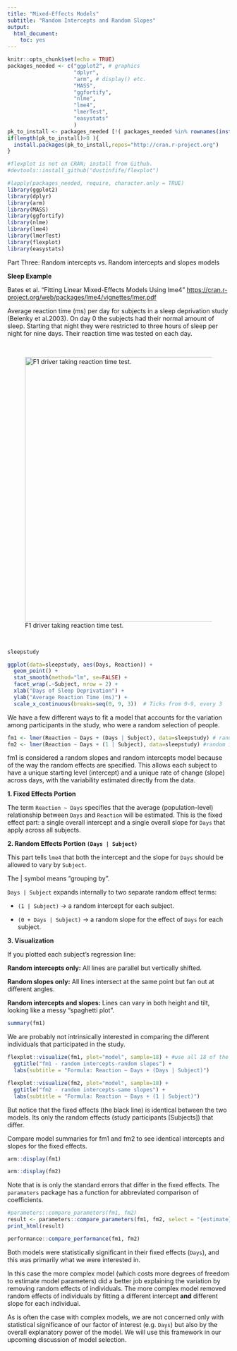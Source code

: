 ```yaml
---
title: "Mixed-Effects Models"
subtitle: "Random Intercepts and Random Slopes" 
output:
  html_document:
    toc: yes
---
```


```r
knitr::opts_chunk$set(echo = TRUE)
packages_needed <- c("ggplot2", # graphics
                     "dplyr",
                     "arm", # display() etc.
                     "MASS",
                     "ggfortify",
                     "nlme",
                     "lme4",
                     "lmerTest",
                     "easystats"
                     )
pk_to_install <- packages_needed [!( packages_needed %in% rownames(installed.packages())  )]
if(length(pk_to_install)>0 ){
  install.packages(pk_to_install,repos="http://cran.r-project.org")
}

#flexplot is not on CRAN; install from Github.
#devtools::install_github("dustinfife/flexplot")

#lapply(packages_needed, require, character.only = TRUE)
library(ggplot2)
library(dplyr)
library(arm)
library(MASS)
library(ggfortify)
library(nlme)
library(lme4)
library(lmerTest)
library(flexplot)
library(easystats)
```

Part Three: Random intercepts vs. Random intercepts and slopes models

**Sleep Example**

Bates et al. "Fitting Linear Mixed-Effects Models Using lme4" <https://cran.r-project.org/web/packages/lme4/vignettes/lmer.pdf>

Average reaction time (ms) per day for subjects in a sleep deprivation study (Belenky et al.2003). On day 0 the subjects had their normal amount of sleep. Starting that night they were restricted to three hours of sleep per night for nine days. Their reaction time was tested on each day.

\

![F1 driver taking reaction time test.](../images/blazepod.jpg){width="600"}

\

```r
sleepstudy
```

```r
ggplot(data=sleepstudy, aes(Days, Reaction)) + 
  geom_point() +
  stat_smooth(method="lm", se=FALSE) + 
  facet_wrap(.~Subject, nrow = 2) +
  xlab("Days of Sleep Deprivation") +
  ylab("Average Reaction Time (ms)") +
  scale_x_continuous(breaks=seq(0, 9, 3))  # Ticks from 0-9, every 3
```

We have a few different ways to fit a model that accounts for the variation among participants in the study, who were a random selection of people.

```r
fm1 <- lmer(Reaction ~ Days + (Days | Subject), data=sleepstudy) # random intercepts and random slopes model
fm2 <- lmer(Reaction ~ Days + (1 | Subject), data=sleepstudy) #random intercepts, same slopes
```

fm1 is considered a random slopes and random intercepts model because of the way the random effects are specified. This allows each subject to have a unique starting level (intercept) and a unique rate of change (slope) across days, with the variability estimated directly from the data.

**1. Fixed Effects Portion**

The term `Reaction ~ Days` specifies that the average (population-level) relationship between `Days` and `Reaction` will be estimated. This is the fixed effect part: a single overall intercept and a single overall slope for `Days` that apply across all subjects.

**2. Random Effects Portion `(Days | Subject)`**

This part tells `lme4` that both the intercept and the slope for `Days` should be allowed to vary by `Subject`.

The \| symbol means "grouping by".

`Days | Subject` expands internally to two separate random effect terms:

-  `(1 | Subject)` → a random intercept for each subject.

-  `(0 + Days | Subject)` → a random slope for the effect of `Days` for each subject.

**3. Visualization**

If you plotted each subject’s regression line:

**Random intercepts only:** All lines are parallel but vertically shifted.

**Random slopes only:** All lines intersect at the same point but fan out at different angles.

**Random intercepts and slopes:** Lines can vary in both height and tilt, looking like a messy "spaghetti plot".

```r
summary(fm1)
```

We are probably not intrinsically interested in comparing the different individuals that participated in the study.

```r
flexplot::visualize(fm1, plot="model", sample=18) + #use all 18 of the measured individuals
  ggtitle("fm1 - random intercepts-random slopes") +
  labs(subtitle = "Formula: Reaction ~ Days + (Days | Subject)")
```

```r
flexplot::visualize(fm2, plot="model", sample=18) +
  ggtitle("fm2 - random intercepts-same slopes") +
  labs(subtitle = "Formula: Reaction ~ Days + (1 | Subject)")
```

But notice that the fixed effects (the black line) is identical between the two models. Its only the random effects (study participants [Subjects]) that differ.

Compare model summaries for fm1 and fm2 to see identical intercepts and slopes for the fixed effects.

```r
arm::display(fm1)
```

```r
arm::display(fm2)
```

Note that is is only the standard errors that differ in the fixed effects.
The `paramaters` package has a function for abbreviated comparison of coefficients.

```r
#parameters::compare_parameters(fm1, fm2)
result <- parameters::compare_parameters(fm1, fm2, select = "{estimate}<br>({se})|{p}")
print_html(result)
```

```r
performance::compare_performance(fm1, fm2)
```

Both models were statistically significant in their fixed effects (`Days`), and this was primarily what we were interested in. 

In this case the more complex model (which costs more degrees of freedom to estimate model parameters) did a better job explaining the variation by removing random effects of individuals. The more complex model removed random effects of individuals by fitting a different intercept **and** different slope for each individual.

As is often the case with complex models, we are not concerned only with statistical significance of our factor of interest (e.g. `Days`) but also by the overall explanatory power of the model. We will use this framework in our upcoming discussion of model selection.


